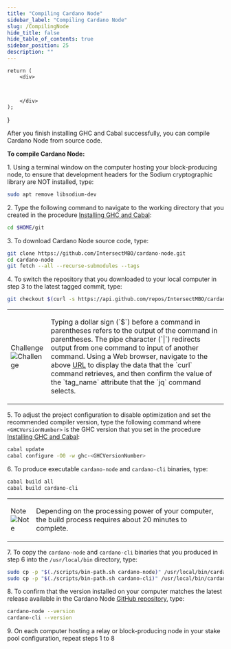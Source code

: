 ```yaml
---
title: "Compiling Cardano Node"
sidebar_label: "Compiling Cardano Node"
slug: /CompilingNode
hide_title: false
hide_table_of_contents: true
sidebar_position: 25
description: ""
---
```



    return (
        <div>

            

        </div>
    );
}

<!-- <HTMLContent /> -->

After you finish installing GHC and Cabal successfully, you can compile Cardano Node from source code.

**To compile Cardano Node:**

1\. Using a terminal window on the computer hosting your block-producing node, to ensure that development headers for the Sodium cryptographic library are NOT installed, type:
```bash
sudo apt remove libsodium-dev
```

2\. Type the following command to navigate to the working directory that you created in the procedure [Installing GHC and Cabal](/GHC):
```bash
cd $HOME/git
```

3\. To download Cardano Node source code, type:
```bash
git clone https://github.com/IntersectMBO/cardano-node.git
cd cardano-node
git fetch --all --recurse-submodules --tags
```

4\. To switch the repository that you downloaded to your local computer in step 3 to the latest tagged commit, type:
```bash
git checkout $(curl -s https://api.github.com/repos/IntersectMBO/cardano-node/releases/latest | jq -r .tag_name)
```

<table class="box">
    <tbody>
        <tr>
            <td class="boxLabel"><p class="boxLabel">Challenge<br /><img src="img/BoxChallenge.png" alt="Challenge" /></p></td>
            <td class="boxText"><p class="boxText">Typing a dollar sign (`$`) before a command in parentheses refers to the output of the command in parentheses. The pipe character (`|`) redirects output from one command to input of another command. Using a Web browser, navigate to the above <a href="https://api.github.com/repos/IntersectMBO/cardano-node/releases/latest" target="_blank">URL</a> to display the data that the `curl` command retrieves, and then confirm the value of the `tag_name` attribute that the `jq` command selects.</p></td>
        </tr>
    </tbody>
</table>

5\. To adjust the project configuration to disable optimization and set the recommended compiler version, type the following command where `<GHCVersionNumber>` is the GHC version that you set in the procedure [Installing GHC and Cabal](/GHC):
```bash
cabal update
cabal configure -O0 -w ghc-<GHCVersionNumber>
```

6\. To produce executable `cardano-node` and `cardano-cli` binaries, type:
```bash
cabal build all
cabal build cardano-cli
```
<!-- Source: https://github.com/input-output-hk/cardano-node-wiki/blob/main/docs/getting-started/install.md -->

<table class="box">
  <tbody>
    <tr>
      <td class="boxLabel"><p class="boxLabel">Note<br /><img src="img/BoxNote.png" alt="Note" /></p></td>
      <td class="boxText"><p class="boxText">Depending on the processing power of your computer, the build process requires about 20 minutes to complete.</p></td>
    </tr>
  </tbody>
</table>

7\. To copy the `cardano-node` and `cardano-cli` binaries that you produced in step 6 into the `/usr/local/bin` directory, type:
```bash
sudo cp -p "$(./scripts/bin-path.sh cardano-node)" /usr/local/bin/cardano-node
sudo cp -p "$(./scripts/bin-path.sh cardano-cli)" /usr/local/bin/cardano-cli
```

8\. To confirm that the version installed on your computer matches the latest release available in the Cardano Node [GitHub repository](https://github.com/IntersectMBO/cardano-node), type:
```bash
cardano-node --version
cardano-cli --version
```

9\. On each computer hosting a relay or block-producing node in your stake pool configuration, repeat steps 1 to 8
